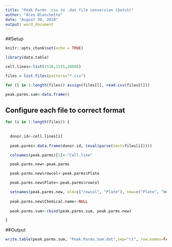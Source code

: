---
title: "Peak Parms .csv to .dat file conversion (batch)"
author: "Alex Blanchette"
date: "August 30, 2018"
output: word_document
---

##Setup

```{r setup, include=FALSE}
knitr::opts_chunk$set(echo = TRUE)

library(data.table)
```

```{r load in peak.parm.csv files create Cell.Lines list and empty data frame}

cell.lines<-list(1516,1535,20080)

files = list.files(pattern="*.csv")

for (l in 1:length(files)) assign(files[l], read.csv(files[l]))

peak.parms.sum<-data.frame()

```

## Configure each file to correct format
```{r Loop to configure each file}

for (i in 1:length(files)) {
  
  
  donor.id<-cell.lines[i]
  
  peak.parms<-data.frame(donor.id, (eval(parse(text=files[i]))))

  colnames(peak.parms)[1]<-"Cell.line"

  peak.parms.new<-peak.parms

  peak.parms.new$rowcol<-peak.parms$Plate

  peak.parms.new$Plate<-peak.parms$rowcol

  setnames(peak.parms.new, old=c("rowcol", "Plate"), new=c("Plate", "Well" ))
  
  peak.parms.new$Chemical.name<-NULL
  
  peak.parms.sum<-rbind(peak.parms.sum, peak.parms.new)

}

```

##Output

```{r output combined file as .dat}

write.table(peak.parms.sum, "Peak.Parms.Sum.dat",sep="\t", row.names=FALSE)

```